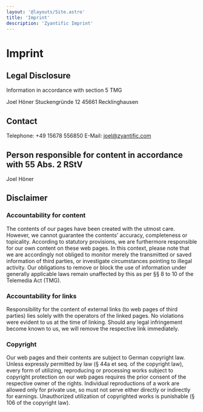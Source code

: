 ```yaml
---
layout: '@layouts/Site.astro'
title: 'Imprint'
description: 'Zyantific Imprint'
---
```


# Imprint

## Legal Disclosure

Information in accordance with section 5 TMG

Joel Höner
Stuckengründe 12
45661 Recklinghausen

## Contact

Telephone: +49 15678 556850
E-Mail: joel@zyantific.com

## Person responsible for content in accordance with 55 Abs. 2 RStV

Joel Höner

## Disclaimer

### Accountability for content

The contents of our pages have been created with the utmost care. However, we cannot guarantee the contents’ accuracy, completeness or topicality. According to statutory provisions, we are furthermore responsible for our own content on these web pages. In this context, please note that we are accordingly not obliged to monitor merely the transmitted or saved information of third parties, or investigate circumstances pointing to illegal activity. Our obligations to remove or block the use of information under generally applicable laws remain unaffected by this as per §§ 8 to 10 of the Telemedia Act (TMG).

### Accountability for links

Responsibility for the content of external links (to web pages of third parties) lies solely with the operators of the linked pages. No violations were evident to us at the time of linking. Should any legal infringement become known to us, we will remove the respective link immediately.

### Copyright

Our web pages and their contents are subject to German copyright law. Unless expressly permitted by law (§ 44a et seq. of the copyright law), every form of utilizing, reproducing or processing works subject to copyright protection on our web pages requires the prior consent of the respective owner of the rights. Individual reproductions of a work are allowed only for private use, so must not serve either directly or indirectly for earnings. Unauthorized utilization of copyrighted works is punishable (§ 106 of the copyright law).
